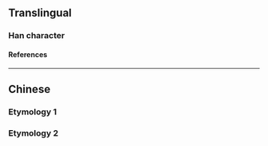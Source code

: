 {{also|壩}}
{{character info}}
==Translingual==

===Han character===
{{Han char|rn=32|rad=土|as=04|sn=7|four=|canj=GBO|ids=⿰土贝}}

====References====
{{Han ref|kx=0226.101|hdz=10422.170|uh=575D|ud=22365}}

----

==Chinese==

===Etymology 1===
{{zh-see|壩}}

===Etymology 2===
{{zh-see|垻}}